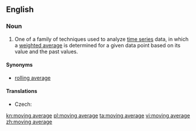 ==English==
{{wikipedia}}

===Noun===
{{en-noun|head=[[moving]] [[average]]}}

# {{lb|en|statistics}} One of a family of techniques used to analyze [[time series]] data, in which a [[weighted average]] is determined for a given data point based on its value and the past values.

====Synonyms====
* [[rolling average]]

====Translations====
{{trans-top|statistical technique}}
* Czech: {{t|cs|klouzavý průměr|m}}
{{trans-mid}}
{{trans-bottom}}

[[kn:moving average]]
[[pl:moving average]]
[[ta:moving average]]
[[vi:moving average]]
[[zh:moving average]]
